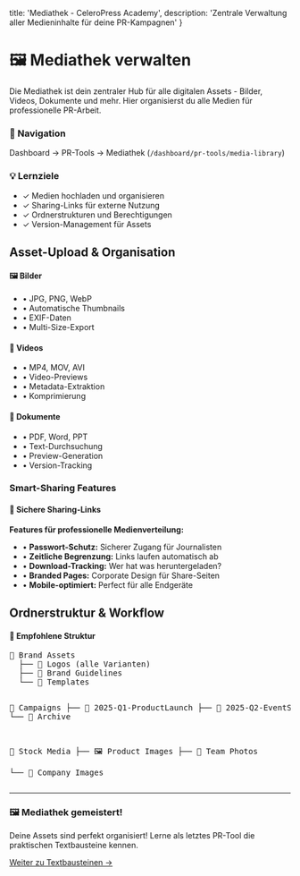   title: 'Mediathek - CeleroPress Academy',
  description: 'Zentrale Verwaltung aller Medieninhalte für deine PR-Kampagnen'
}

# 🖼️ Mediathek verwalten

Die Mediathek ist dein zentraler Hub für alle digitalen Assets - Bilder, Videos, Dokumente und mehr. Hier organisierst du alle Medien für professionelle PR-Arbeit.

<div className="not-prose bg-blue-50 border border-blue-200 rounded-lg p-6 my-8">
  <h3 className="text-lg font-semibold text-blue-900 mb-2">📍 Navigation</h3>
  <p className="text-blue-700">
    Dashboard → PR-Tools → Mediathek (<code>/dashboard/pr-tools/media-library</code>)
  </p>
</div>

<div className="not-prose bg-green-50 border border-green-200 rounded-lg p-6 my-8">
  <h3 className="text-lg font-semibold text-green-900 mb-2">💡 Lernziele</h3>
  <ul className="space-y-2 text-green-700">
    <li>✓ Medien hochladen und organisieren</li>
    <li>✓ Sharing-Links für externe Nutzung</li>
    <li>✓ Ordnerstrukturen und Berechtigungen</li>
    <li>✓ Version-Management für Assets</li>
  </ul>
</div>

## Asset-Upload & Organisation

<div className="not-prose grid grid-cols-1 md:grid-cols-3 gap-4 my-6">
  <div className="bg-blue-50 border border-blue-200 rounded-lg p-4">
    <h4 className="font-semibold text-blue-900 mb-2">🖼️ Bilder</h4>
    <ul className="text-blue-700 text-sm space-y-1">
      <li>• JPG, PNG, WebP</li>
      <li>• Automatische Thumbnails</li>
      <li>• EXIF-Daten</li>
      <li>• Multi-Size-Export</li>
    </ul>
  </div>
  <div className="bg-green-50 border border-green-200 rounded-lg p-4">
    <h4 className="font-semibold text-green-900 mb-2">🎥 Videos</h4>
    <ul className="text-green-700 text-sm space-y-1">
      <li>• MP4, MOV, AVI</li>
      <li>• Video-Previews</li>
      <li>• Metadata-Extraktion</li>
      <li>• Komprimierung</li>
    </ul>
  </div>
  <div className="bg-purple-50 border border-purple-200 rounded-lg p-4">
    <h4 className="font-semibold text-purple-900 mb-2">📄 Dokumente</h4>
    <ul className="text-purple-700 text-sm space-y-1">
      <li>• PDF, Word, PPT</li>
      <li>• Text-Durchsuchung</li>
      <li>• Preview-Generation</li>
      <li>• Version-Tracking</li>
    </ul>
  </div>
</div>

### Smart-Sharing Features

<div className="not-prose bg-gradient-to-r from-orange-50 to-red-50 rounded-lg p-6 my-6">
  <h4 className="text-orange-900 font-semibold mb-3">🔗 Sichere Sharing-Links</h4>
  
  **Features für professionelle Medienverteilung:**
  <ul className="text-orange-700 space-y-2">
    <li>• <strong>Passwort-Schutz:</strong> Sicherer Zugang für Journalisten</li>
    <li>• <strong>Zeitliche Begrenzung:</strong> Links laufen automatisch ab</li>
    <li>• <strong>Download-Tracking:</strong> Wer hat was heruntergeladen?</li>
    <li>• <strong>Branded Pages:</strong> Corporate Design für Share-Seiten</li>
    <li>• <strong>Mobile-optimiert:</strong> Perfect für alle Endgeräte</li>
  </ul>
</div>

## Ordnerstruktur & Workflow

<div className="not-prose bg-blue-50 border border-blue-200 rounded-lg p-6 my-6">
  <h4 className="text-blue-900 font-semibold mb-3">📁 Empfohlene Struktur</h4>
  
  <div className="bg-white rounded p-4">
    <pre className="text-sm">
📂 Brand Assets
  ├── 🎨 Logos (alle Varianten)
  ├── 🎨 Brand Guidelines
  └── 🎨 Templates

📂 Campaigns
  ├── 📢 2025-Q1-ProductLaunch
  ├── 📢 2025-Q2-EventSeries
  └── 📢 Archive

📂 Stock Media
  ├── 🖼️ Product Images
  ├── 👥 Team Photos  
  └── 🏢 Company Images</pre>
  </div>
</div>

---

<div className="not-prose bg-gradient-to-r from-blue-50 to-indigo-50 rounded-lg p-8 my-8 text-center">
  <h3 className="text-2xl font-bold text-gray-900 mb-4">
    🖼️ Mediathek gemeistert!
  </h3>
  <p className="text-gray-600 mb-6">
    Deine Assets sind perfekt organisiert! Lerne als letztes PR-Tool die praktischen Textbausteine kennen.
  </p>
  <a 
    href="/dashboard/academy/documentation/handbuch/pr-tools/textbausteine"
    className="inline-flex items-center px-6 py-3 border border-transparent text-base font-medium rounded-lg shadow-sm text-white bg-blue-600 hover:bg-blue-700 focus:outline-none focus:ring-2 focus:ring-offset-2 focus:ring-blue-500 transition-all duration-200"
  >
    Weiter zu Textbausteinen →
  </a>
</div>